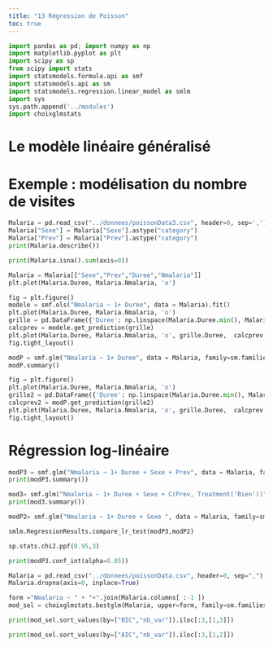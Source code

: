 ```yaml
---
title: "13 Régression de Poisson"
toc: true
---
```



```python
import pandas as pd; import numpy as np
import matplotlib.pyplot as plt
import scipy as sp
from scipy import stats
import statsmodels.formula.api as smf
import statsmodels.api as sm
import statsmodels.regression.linear_model as smlm
import sys
sys.path.append('../modules')
import choixglmstats
```

#   Le modèle linéaire généralisé

#   Exemple : modélisation du nombre de visites

```python
Malaria = pd.read_csv("../donnees/poissonData3.csv", header=0, sep=',')
Malaria["Sexe"] = Malaria["Sexe"].astype("category")
Malaria["Prev"] = Malaria["Prev"].astype("category")
print(Malaria.describe())
```

```python
print(Malaria.isna().sum(axis=0))
```

```python
Malaria = Malaria[["Sexe","Prev","Duree","Nmalaria"]]
plt.plot(Malaria.Duree, Malaria.Nmalaria, 'o')
```

```python
fig = plt.figure()
modele = smf.ols("Nmalaria ~ 1+ Duree", data = Malaria).fit()
plt.plot(Malaria.Duree, Malaria.Nmalaria, 'o')
grille = pd.DataFrame({'Duree': np.linspace(Malaria.Duree.min(), Malaria.Duree.max(), 2)})
calcprev = modele.get_prediction(grille)
plt.plot(Malaria.Duree, Malaria.Nmalaria, 'o', grille.Duree,  calcprev.predicted_mean, '-')
fig.tight_layout()
```


```python
modP = smf.glm("Nmalaria ~ 1+ Duree", data = Malaria, family=sm.families.Poisson()).fit()
modP.summary()
```

```python
fig = plt.figure()
plt.plot(Malaria.Duree, Malaria.Nmalaria, 'o')
grille2 = pd.DataFrame({'Duree': np.linspace(Malaria.Duree.min(), Malaria.Duree.max(), 1500)})
calcprev2 = modP.get_prediction(grille2)
plt.plot(Malaria.Duree, Malaria.Nmalaria, 'o', grille.Duree,  calcprev.predicted_mean, '-', grille2.Duree,  calcprev2.predicted_mean, '--')
fig.tight_layout()
```

#   Régression log-linéaire

```python
modP3 = smf.glm("Nmalaria ~ 1+ Duree + Sexe + Prev", data = Malaria, family=sm.families.Poisson()).fit()
print(modP3.summary())
```

```python
mod3= smf.glm("Nmalaria ~ 1+ Duree + Sexe + C(Prev, Treatment('Rien'))", data = Malaria, family=sm.families.Poisson()).fit()
print(mod3.summary())
```

```python
modP2= smf.glm("Nmalaria ~ 1+ Duree + Sexe ", data = Malaria, family=sm.families.Poisson()).fit()
```
```python
smlm.RegressionResults.compare_lr_test(modP3,modP2)
```

```python
sp.stats.chi2.ppf(0.95,3)
```

```python
print(modP3.conf_int(alpha=0.05))
```

```python
Malaria = pd.read_csv("../donnees/poissonData.csv", header=0, sep=",")
Malaria.dropna(axis=0, inplace=True)
```

```python
form ="Nmalaria ~ " + "+".join(Malaria.columns[ :-1 ])
mod_sel = choixglmstats.bestglm(Malaria, upper=form, family=sm.families.Poisson())
```

```python
print(mod_sel.sort_values(by=["BIC","nb_var"]).iloc[:3,[1,3]])
```

```python
print(mod_sel.sort_values(by=["AIC","nb_var"]).iloc[:3,[1,2]])
```
